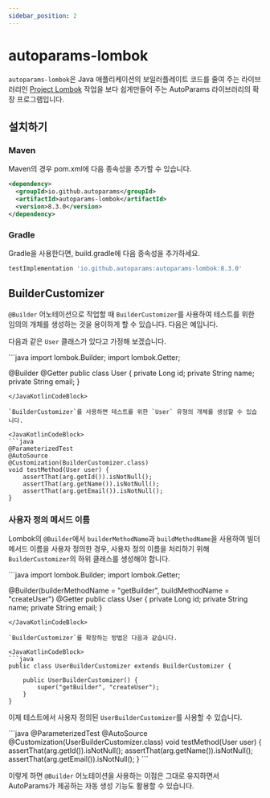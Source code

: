 ```yaml
---
sidebar_position: 2
---
```



# autoparams-lombok

`autoparams-lombok`은 Java 애플리케이션의 보일러플레이트 코드를 줄여 주는 라이브러리인 [Project Lombok](https://projectlombok.org/) 작업을 보다 쉽게 ​​만들어 주는 AutoParams 라이브러리의 확장 프로그램입니다.

## 설치하기

### Maven

Maven의 경우 pom.xml에 다음 종속성을 추가할 수 있습니다.

```xml
<dependency>
  <groupId>io.github.autoparams</groupId>
  <artifactId>autoparams-lombok</artifactId>
  <version>8.3.0</version>
</dependency>
```

### Gradle

Gradle을 사용한다면, build.gradle에 다음 종속성을 추가하세요.

```gradle
testImplementation 'io.github.autoparams:autoparams-lombok:8.3.0'
```

## BuilderCustomizer

`@Builder` 어노테이션으로 작업할 때 `BuilderCustomizer`를 사용하여 테스트를 위한 임의의 개체를 생성하는 것을 용이하게 할 수 있습니다. 다음은 예입니다.

다음과 같은 `User` 클래스가 있다고 가정해 보겠습니다.

<JavaKotlinCodeBlock>
```java
import lombok.Builder;
import lombok.Getter;

@Builder
@Getter
public class User {
    private Long id;
    private String name;
    private String email;
}
```
</JavaKotlinCodeBlock>

`BuilderCustomizer`를 사용하면 테스트를 위한 `User` 유형의 개체를 생성할 수 있습니다.

<JavaKotlinCodeBlock>
```java
@ParameterizedTest
@AutoSource
@Customization(BuilderCustomizer.class)
void testMethod(User user) {
    assertThat(arg.getId()).isNotNull();
    assertThat(arg.getName()).isNotNull();
    assertThat(arg.getEmail()).isNotNull();
}
```
</JavaKotlinCodeBlock>

### 사용자 정의 메서드 이름

Lombok의 `@Builder`에서 `builderMethodName`과 `buildMethodName`을 사용하여 빌더 메서드 이름을 사용자 정의한 경우, 사용자 정의 이름을 처리하기 위해 `BuilderCustomizer`의 하위 클래스를 생성해야 합니다.

<JavaKotlinCodeBlock>
```java
import lombok.Builder;
import lombok.Getter;

@Builder(builderMethodName = "getBuilder", buildMethodName = "createUser")
@Getter
public class User {
    private Long id;
    private String name;
    private String email;
}
```
</JavaKotlinCodeBlock>

`BuilderCustomizer`를 확장하는 방법은 다음과 같습니다.

<JavaKotlinCodeBlock>
```java
public class UserBuilderCustomizer extends BuilderCustomizer {

    public UserBuilderCustomizer() {
        super("getBuilder", "createUser");
    }
}
```
</JavaKotlinCodeBlock>

이제 테스트에서 사용자 정의된 `UserBuilderCustomizer`를 사용할 수 있습니다.

<JavaKotlinCodeBlock>
```java
@ParameterizedTest
@AutoSource
@Customization(UserBuilderCustomizer.class)
void testMethod(User user) {
    assertThat(arg.getId()).isNotNull();
    assertThat(arg.getName()).isNotNull();
    assertThat(arg.getEmail()).isNotNull();
}
```
</JavaKotlinCodeBlock>

이렇게 하면 `@Builder` 어노테이션을 사용하는 이점은 그대로 유지하면서 AutoParams가 제공하는 자동 생성 기능도 활용할 수 있습니다.
